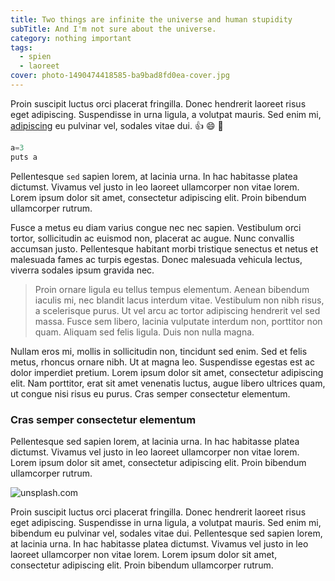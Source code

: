 ```yaml
---
title: Two things are infinite the universe and human stupidity
subTitle: And I'm not sure about the universe.
category: nothing important
tags:
  - spien
  - laoreet
cover: photo-1490474418585-ba9bad8fd0ea-cover.jpg
---
```


Proin suscipit luctus orci placerat fringilla. Donec hendrerit laoreet risus eget adipiscing. Suspendisse in urna ligula, a volutpat mauris. Sed enim mi, [adipiscing](http://google.com) eu pulvinar vel, sodales vitae dui. :thumbsup: :smile: :sparkler:

```javascript
a=3
puts a
```

Pellentesque `sed` sapien lorem, at lacinia urna. In hac habitasse platea dictumst. Vivamus vel justo in leo laoreet ullamcorper non vitae lorem. Lorem ipsum dolor sit amet, consectetur adipiscing elit. Proin bibendum ullamcorper rutrum.

Fusce a metus eu diam varius congue nec nec sapien. Vestibulum orci tortor, sollicitudin ac euismod non, placerat ac augue. Nunc convallis accumsan justo. Pellentesque habitant morbi tristique senectus et netus et malesuada fames ac turpis egestas. Donec malesuada vehicula lectus, viverra sodales ipsum gravida nec.

> Proin ornare ligula eu tellus tempus elementum. Aenean bibendum iaculis mi, nec blandit lacus interdum vitae. Vestibulum non nibh risus, a scelerisque purus. Ut vel arcu ac tortor adipiscing hendrerit vel sed massa. Fusce sem libero, lacinia vulputate interdum non, porttitor non quam. Aliquam sed felis ligula. Duis non nulla magna.

Nullam eros mi, mollis in sollicitudin non, tincidunt sed enim. Sed et felis metus, rhoncus ornare nibh. Ut at magna leo. Suspendisse egestas est ac dolor imperdiet pretium. Lorem ipsum dolor sit amet, consectetur adipiscing elit. Nam porttitor, erat sit amet venenatis luctus, augue libero ultrices quam, ut congue nisi risus eu purus. Cras semper consectetur elementum.

### Cras semper consectetur elementum

Pellentesque sed sapien lorem, at lacinia urna. In hac habitasse platea dictumst. Vivamus vel justo in leo laoreet ullamcorper non vitae lorem. Lorem ipsum dolor sit amet, consectetur adipiscing elit. Proin bibendum ullamcorper rutrum.

![unsplash.com](./photo-1490474418585-ba9bad8fd0ea.jpg)

Proin suscipit luctus orci placerat fringilla. Donec hendrerit laoreet risus eget adipiscing. Suspendisse in urna ligula, a volutpat mauris. Sed enim mi, bibendum eu pulvinar vel, sodales vitae dui. Pellentesque sed sapien lorem, at lacinia urna. In hac habitasse platea dictumst. Vivamus vel justo in leo laoreet ullamcorper non vitae lorem. Lorem ipsum dolor sit amet, consectetur adipiscing elit. Proin bibendum ullamcorper rutrum.
